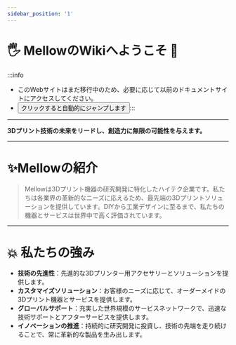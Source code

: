 ```yaml
---
sidebar_position: '1'
---
```




# 🖐 MellowのWikiへようこそ 🎉️

:::info

- このWebサイトはまだ移行中のため、必要に応じて以前のドキュメントサイトにアクセスしてください。
- <button variant="contained" disableelevation="" href="https://mellow-old.klipper.cn/#/">クリックすると自動的にジャンプします</button>:::

---

**3Dプリント技術の未来をリードし、創造力に無限の可能性を与えます。**

---

# ✨Mellowの紹介

> Mellowは3Dプリント機器の研究開発に特化したハイテク企業です。私たちは各業界の革新的なニーズに応えるため、最先端の3Dプリントソリューションを提供しています。DIYから工業デザインに至るまで、私たちの機器とサービスは世界中で高く評価されています。

---

# 💥 私たちの強み

- **技術の先進性**：先進的な3Dプリンター用アクセサリーとソリューションを提供します。
- **カスタマイズソリューション**：お客様のニーズに応じて、オーダーメイドの3Dプリント機器とサービスを提供します。
- **グローバルサポート**：充実した世界規模のサービスネットワークで、迅速な技術サポートとアフターサービスを提供します。
- **イノベーションの推進**：持続的に研究開発に投資し、技術の先端を走り続けることで、常に革新的な製品を生み出します。
